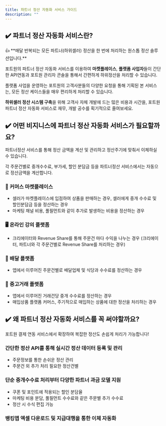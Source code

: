 ```yaml
---
title: 파트너 정산 자동화 서비스 가이드
description: ""
---
```



## ✔️ 파트너 정산 자동화 서비스란?

<Hint style="etc">
  👍 **매달 반복되는 모든 파트너(하위셀러) 정산을 한 번에 처리하는 원스톱 정산 솔루션입니다.**
</Hint>

포트원의 파트너 정산 자동화 서비스를 이용하여 **마켓플레이스**, **플랫폼 사업자**들이 간단한 API연동과
포트원 관리자 콘솔을 통해서 간편하게 하위정산을 처리할 수 있습니다.

플랫폼 사업을 운영하는 포트원의 고객사분들의 다양한 요청을 통해 기획된 본 서비스는,
모든 정산 케이스들을 매우 편리하게 처리할 수 있습니다.

**하위셀러 정산 시스템 구축**을 위해 고객사 자체 개발에 드는 많은 비용과 시간을,
포트원 파트너 정산 자동화 서비스로 재무, 개발 공수를 획기적으로 줄여보세요.

## ✔️ 어떤 비지니스에 파트너 정산 자동화 서비스가 필요할까요?

파트너정산 서비스를 통해 정산 금액을 계산 및 관리하고 정산주기에 맞춰서 이체하실 수 있습니다.

각 주문건별로 중개수수료, 부가세, 할인 분담금 등을 파트너정산 서비스에서는 자동으로 정산금액을 계산합니다.

### 🛒 커머스 마켓플레이스

- 셀러가 마켓플레이스에 입점하여 상품을 판매하는 경우, 셀러에게 중개 수수료 및 할인분담금 등을 정산하는 경우
- 마케팅 채널 비용, 풀필먼트와 같이 추가로 발생하는 비용을 정산하는 경우

### 🖥 온라인 강의 플랫폼

- 크리에이터와 Revenue Share를 통해 주문건 마다 수익을 나누는 경우 (크리에이터, 파트너와 각 주문건별로 Revenue Share를 처리하는 경우)

### 🛵 배달 플랫폼

- 앱에서 이루어진 주문건별로 배달업체 및 식당과 수수료를 정산하는 경우

### 🤝 중고거래 플랫폼

- 앱에서 이루어진 거래건당 중개 수수료를 정산하는 경우
- 매입상품 플랫폼 커머스, 주기적으로 매입하는 상품에 대한 정산을 처리하는 경우

## ✔️ 왜 파트너 정산 자동화 서비스를 꼭 써야할까요?

포트원 결제 연동 서비스에서 확장하여 복잡한 정산도 손쉽게 처리가 가능합니다!

### 간단한 정산 API를 통해 실시간 정산 데이터 등록 및 관리

- 주문정보를 통한 손쉬운 정산 관리
- 주문건 외 추가 처리 필요한 정산건별

### 단순 중개수수료 처리부터 다양한 파트너 과금 모델 지원

- 쿠폰 및 포인트에 적용되는 할인 분담율
- 마케팅 비용 분담, 풀필먼트 수수료와 같은 주문별 추가 수수료
- 정산 시 수식 편집 가능

### 뱅킹앱 엑셀 다운로드 및 지급대행을 통한 이체 자동화

<Youtube videoId="tLeo78Ko4h4" caption="파트너 정산 자동화 서비스 가이드" />

